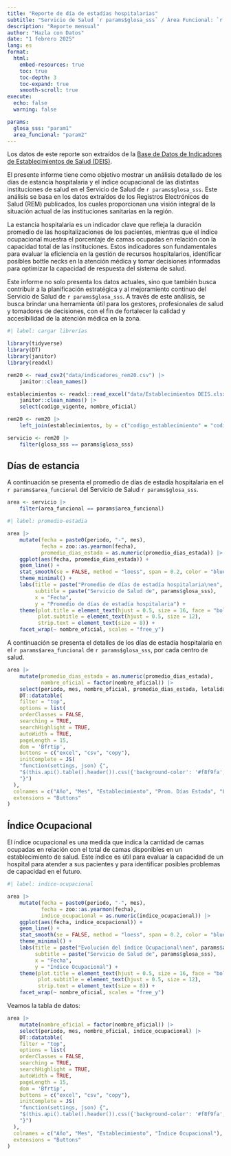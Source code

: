 ```yaml
---
title: "Reporte de día de estadías hospitalarias"
subtitle: "Servicio de Salud `r params$glosa_sss` / Área Funcional: `r params$area_funcional`"
description: "Reporte mensual"
author: "Hazla con Datos"
date: "1 febrero 2025"
lang: es
format: 
  html:
    embed-resources: true
    toc: true
    toc-depth: 3
    toc-expand: true
    smooth-scroll: true
execute:
  echo: false
  warning: false

params:
  glosa_sss: "param1"
  area_funcional: "param2"
---
```


::: {.callout-note}
Los datos de este reporte son extraídos de la [Base de Datos de Indicadores de Establecimientos de Salud (DEIS)](https://deis.minsal.cl/).
:::


El presente informe tiene como objetivo mostrar un análisis detallado de los días de estancia hospitalaria y el índice ocupacional de las distintas instituciones de salud en el Servicio de Salud de `r params$glosa_sss`. Este análisis se basa en los datos extraídos de los Registros Electrónicos de Salud (REM) publicados, los cuales proporcionan una visión integral de la situación actual de las instituciones sanitarias en la región.

La estancia hospitalaria es un indicador clave que refleja la duración promedio de las hospitalizaciones de los pacientes, mientras que el índice ocupacional muestra el porcentaje de camas ocupadas en relación con la capacidad total de las instituciones. Estos indicadores son fundamentales para evaluar la eficiencia en la gestión de recursos hospitalarios, identificar posibles bottle necks en la atención médica y tomar decisiones informadas para optimizar la capacidad de respuesta del sistema de salud.

Este informe no solo presenta los datos actuales, sino que también busca contribuir a la planificación estratégica y al mejoramiento continuo del Servicio de Salud de `r params$glosa_sss`. A través de este análisis, se busca brindar una herramienta útil para los gestores, profesionales de salud y tomadores de decisiones, con el fin de fortalecer la calidad y accesibilidad de la atención médica en la zona.


```r
#| label: cargar librerías

library(tidyverse)
library(DT)
library(janitor)
library(readxl)
```

```r
rem20 <- read_csv2("data/indicadores_rem20.csv") |> 
    janitor::clean_names()

establecimientos <- readxl::read_excel("data/Establecimientos DEIS.xlsx") |> 
    janitor::clean_names() |> 
    select(codigo_vigente, nombre_oficial)

rem20 <- rem20 |> 
    left_join(establecimientos, by = c("codigo_establecimiento" = "codigo_vigente"))
```

```r
servicio <- rem20 |> 
    filter(glosa_sss == params$glosa_sss)
```

## Días de estancia

A continuación se presenta el promedio de días de estadía hospitalaria en el `r params$area_funcional` del Servicio de Salud `r params$glosa_sss`.

```r
area <- servicio |> 
    filter(area_funcional == params$area_funcional)
```

```r
#| label: promedio-estadia

area |> 
    mutate(fecha = paste0(periodo, "-", mes),
           fecha = zoo::as.yearmon(fecha),
           promedio_dias_estada = as.numeric(promedio_dias_estada)) |> 
    ggplot(aes(fecha, promedio_dias_estada)) +
    geom_line() +
    stat_smooth(se = FALSE, method = "loess", span = 0.2, color = "blue", linewidth = 1) +
    theme_minimal() +
    labs(title = paste("Promedio de días de estadía hospitalaria\nen", params$area_funcional),
         subtitle = paste("Servicio de Salud de", params$glosa_sss),
         x = "Fecha",
         y = "Promedio de días de estadía hospitalaria") +
    theme(plot.title = element_text(hjust = 0.5, size = 16, face = "bold"),
          plot.subtitle = element_text(hjust = 0.5, size = 12),
          strip.text = element_text(size = 8)) +
    facet_wrap(~ nombre_oficial, scales = "free_y")
```

A continuación se presenta el detalles de los días de estadía hospitalaria en el `r params$area_funcional` de `r params$glosa_sss`, por cada centro de salud.


```r
area |> 
    mutate(promedio_dias_estada = as.numeric(promedio_dias_estada),
           nombre_oficial = factor(nombre_oficial)) |> 
    select(periodo, mes, nombre_oficial, promedio_dias_estada, letalidad) |> 
    DT::datatable(
    filter = "top",
    options = list(
    orderClasses = FALSE,
    searching = TRUE,
    searchHighlight = TRUE,
    autoWidth = TRUE,
    pageLength = 15,
    dom = 'Bfrtip',
    buttons = c("excel", "csv", "copy"),
    initComplete = JS(
    "function(settings, json) {",
    "$(this.api().table().header()).css({'background-color': '#f8f9fa', 'color': '#2b2d42'});",
    "}")
  ),
  colnames = c("Año", "Mes", "Establecimiento", "Prom. Días Estada", "Letalidad"),
  extensions = "Buttons"
)
```


## Índice Ocupacional

El índice ocupacional es una medida que indica la cantidad de camas ocupadas en relación con el total de camas disponibles en un establecimiento de salud. Este índice es útil para evaluar la capacidad de un hospital para atender a sus pacientes y para identificar posibles problemas de capacidad en el futuro.

```r
#| label: indice-ocupacional

area |> 
    mutate(fecha = paste0(periodo, "-", mes),
           fecha = zoo::as.yearmon(fecha),
           indice_ocupacional = as.numeric(indice_ocupacional)) |> 
    ggplot(aes(fecha, indice_ocupacional)) +
    geom_line() +
    stat_smooth(se = FALSE, method = "loess", span = 0.2, color = "blue", linewidth = 1) +
    theme_minimal() +
    labs(title = paste("Evolución del índice Ocupacional\nen", params$area_funcional),
         subtitle = paste("Servicio de Salud de", params$glosa_sss),
         x = "Fecha",
         y = "Índice Ocupacional") +
    theme(plot.title = element_text(hjust = 0.5, size = 16, face = "bold"),
          plot.subtitle = element_text(hjust = 0.5, size = 12),
          strip.text = element_text(size = 8)) +
    facet_wrap(~ nombre_oficial, scales = "free_y")
```

Veamos la tabla de datos:

```r
area |> 
    mutate(nombre_oficial = factor(nombre_oficial)) |> 
    select(periodo, mes, nombre_oficial, indice_ocupacional) |> 
    DT::datatable(
    filter = "top",
    options = list(
    orderClasses = FALSE,
    searching = TRUE,
    searchHighlight = TRUE,
    autoWidth = TRUE,
    pageLength = 15,
    dom = 'Bfrtip',
    buttons = c("excel", "csv", "copy"),
    initComplete = JS(
    "function(settings, json) {",
    "$(this.api().table().header()).css({'background-color': '#f8f9fa', 'color': '#2b2d42'});",
    "}")
  ),
  colnames = c("Año", "Mes", "Establecimiento", "Índice Ocupacional"),
  extensions = "Buttons"
)
```

